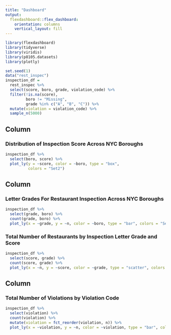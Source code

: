 ```yaml
---
title: "Dashboard"
output: 
  flexdashboard::flex_dashboard:
    orientation: columns
    vertical_layout: fill
---
```


```r
library(flexdashboard)
library(tidyverse)
library(viridis)
library(p8105.datasets)
library(plotly)
```

```r
set.seed(1)
data("rest_inspec")
inspection_df = 
  rest_inspec %>% 
  select(score, boro, grade, violation_code) %>% 
  filter(!is.na(score), 
         boro != "Missing", 
         grade %in% c("A", "B", "C")) %>% 
  mutate(violation = violation_code) %>% 
  sample_n(5000)
```

Column {data-width=650}
-----------------------------------------------------------------------

### Distribution of Inspection Score Across NYC Boroughs

```r
inspection_df %>% 
  select(boro, score) %>%
  plot_ly(y = ~score, color = ~boro, type = "box",
          colors = "Set2")
```

Column {data-width=350}
-----------------------------------------------------------------------

### Letter Grades For Restaurant Inspection Across NYC Boroughs

```r
inspection_df %>% 
  select(grade, boro) %>% 
  count(grade, boro) %>% 
  plot_ly(x = ~grade, y = ~n, color = ~boro, type = "bar", colors = "Set2")
```

### Total Number of Restaurants by Inspection Letter Grade and Score

```r
inspection_df %>% 
  select(score, grade) %>% 
  count(score, grade) %>% 
  plot_ly(x = ~n, y = ~score, color = ~grade, type = "scatter", colors = "Set2")
```

Column {data-width=650}
-----------------------------------------------------------------------

### Total Number of Violations by Violation Code

```r
inspection_df %>%
  select(violation) %>% 
  count(violation) %>% 
  mutate(violation = fct_reorder(violation, n)) %>% 
  plot_ly(x = ~violation, y = ~n, color = ~violation, type = "bar", colors = "Set2")
```
